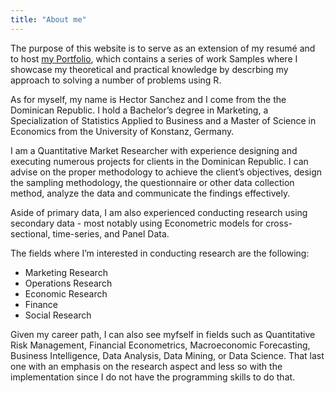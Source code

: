 ```yaml
---
title: "About me"
--- 
```

The purpose of this website is to serve as an extension of my resumé and to host [my Portfolio](http://sdhector.github.io/portfolio.html), which contains a series of work Samples where I showcase my theoretical and practical knowledge by descrbing my approach to solving a number of problems using R.  

As for myself, my name is Hector Sanchez and I come from the the Dominican Republic. I hold a Bachelor's degree in Marketing, a Specialization of Statistics Applied to Business and a Master of Science in Economics from the University of Konstanz, Germany. 

I am a Quantitative Market Researcher with experience designing and executing numerous projects for clients in the Dominican Republic. I can advise on the proper methodology to achieve the client's objectives, design the sampling methodology, the questionnaire or other data collection method, analyze the data and communicate the findings effectively. 

Aside of primary data, I am also experienced conducting research using secondary data - most notably using Econometric models for cross-sectional, time-series, and Panel Data. 

The fields where I'm interested in conducting research are the following: 

  - Marketing Research
  - Operations Research
  - Economic Research
  - Finance
  - Social Research

Given my career path, I can also see myfself in fields such as Quantitative Risk Management, Financial Econometrics, Macroeconomic Forecasting, Business Intelligence, Data Analysis, Data Mining, or Data Science. That last one with an emphasis on the research aspect and less so with the implementation since I do not have the programming skills to do that. 


